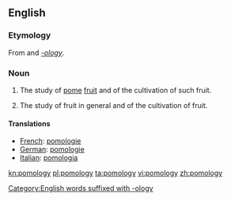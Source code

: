 ==English==

===Etymology===
From {{etyl|la}} {{term|sc=Latn|pomum||fruit}} and ''[[-ology]]''.

===Noun===
{{wikipedia}}
{{en-noun|-}}

# {{botany}} The study of [[pome]] [[fruit]] and of the cultivation of such fruit.
# {{botany}} The study of fruit in general and of the cultivation of fruit.

====Translations====
{{trans-top}}
*[[French]]: [[pomologie]]
*[[German]]: [[pomologie]]
*[[Italian]]: [[pomologia]]
{{trans-bottom}}

[[kn:pomology]]
[[pl:pomology]]
[[ta:pomology]]
[[vi:pomology]]
[[zh:pomology]]
[[Category:English words suffixed with -ology]]